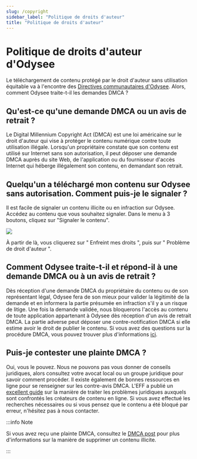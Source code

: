 ---
slug: /copyright
sidebar_label: "Politique de droits d'auteur"
title: "Politique de droits d'auteur"
---

# Politique de droits d'auteur d'Odysee

Le téléchargement de contenu protégé par le droit d'auteur sans utilisation équitable va à l'encontre des [Directives communautaires d'Odysee](https://help.odysee.tv/communityguidelines). Alors, comment Odysee traite-t-il les demandes DMCA ?

## Qu'est-ce qu'une demande DMCA ou un avis de retrait ?
Le Digital Millennium Copyright Act (DMCA) est une loi américaine sur le droit d'auteur qui vise à protéger le contenu numérique contre toute utilisation illégale. Lorsqu'un propriétaire constate que son contenu est utilisé sur Internet sans son autorisation, il peut déposer une demande DMCA auprès du site Web, de l'application ou du fournisseur d'accès Internet qui héberge illégalement son contenu, en demandant son retrait.

## Quelqu'un a téléchargé mon contenu sur Odysee sans autorisation. Comment puis-je le signaler ?
Il est facile de signaler un contenu illicite ou en infraction sur Odysee. Accédez au contenu que vous souhaitez signaler. Dans le menu à 3 boutons, cliquez sur "Signaler le contenu".

<Image src="/img/fr/DMCA.png" />

À partir de là, vous cliquerez sur " Enfreint mes droits ", puis sur " Problème de droit d'auteur ".

## Comment Odysee traite-t-il et répond-il à une demande DMCA ou à un avis de retrait ?
Dès réception d'une demande DMCA du propriétaire du contenu ou de son représentant légal, Odysee fera de son mieux pour valider la légitimité de la demande et en informera la partie présumée en infraction s'il y a un risque de litige. Une fois la demande validée, nous bloquerons l'accès au contenu de toute application appartenant à Odysee dès réception d'un avis de retrait DMCA. La partie adverse peut déposer une contre-notification DMCA si elle estime avoir le droit de publier le contenu. Si vous avez des questions sur la procédure DMCA, vous pouvez trouver plus d'informations [ici](https://www.dmca.com/faq/What-is-a-DMCA-Takedown?_ga=2.159224446.539423696.1634061780-1382771933.1616852399).

## Puis-je contester une plainte DMCA ?
Oui, vous le pouvez. Nous ne pouvons pas vous donner de conseils juridiques, alors consultez votre avocat local ou un groupe juridique pour savoir comment procéder. Il existe également de bonnes ressources en ligne pour se renseigner sur les contre-avis DMCA. L'EFF a publié un [excellent guide](https://www.eff.org/issues/intellectual-property/guide-to-youtube-removals?_ga=2.164141691.539423696.1634061780-1382771933.1616852399) sur la manière de traiter les problèmes juridiques auxquels sont confrontés les créateurs de contenu en ligne. Si vous avez effectué les recherches nécessaires ou si vous pensez que le contenu a été bloqué par erreur, n'hésitez pas à nous contacter.

:::info Note

Si vous avez reçu une plainte DMCA, consultez le [DMCA post](https://help.odysee.tv/fr/category-uploading/dmca-content/) pour plus d'informations sur la manière de supprimer un contenu illicite.

:::